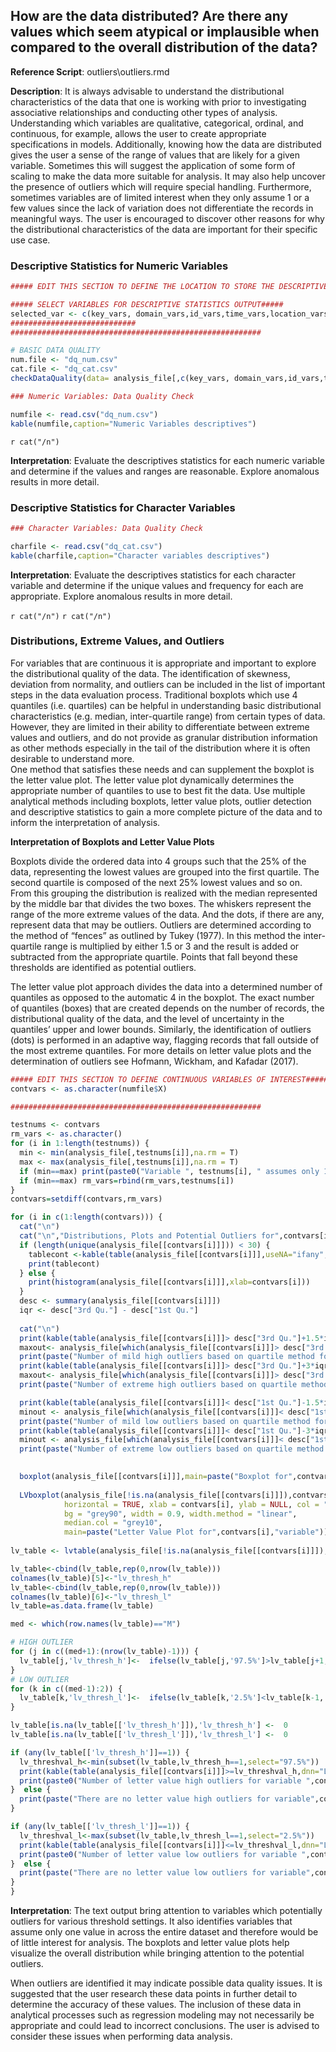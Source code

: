 
## How are the data distributed?  Are there any values which seem atypical or implausible when compared to the overall distribution of the data?

**Reference Script**: outliers\\outliers.rmd

**Description**: It is always advisable to understand the distributional characteristics of the data that one is working with prior to investigating associative relationships and conducting other types of analysis.  Understanding which variables are qualitative, categorical, ordinal, and continuous, for example, allows the user to create appropriate specifications in models.  Additionally, knowing how the data are distributed gives the user a sense of the range of values that are likely for a given variable.  Sometimes this will suggest the application of some form of scaling to make the data more suitable for analysis.  It may also help uncover the presence of outliers which will require special handling.  Furthermore, sometimes variables are of limited interest when they only assume 1 or a few values since the lack of variation does not differentiate the records in meaningful ways.  The user is encouraged to discover other reasons for why the distributional characteristics of the data are important for their specific use case.

### Descriptive Statistics for Numeric Variables


```r

##### EDIT THIS SECTION TO DEFINE THE LOCATION TO STORE THE DESCRIPTIVE STATISTICS AND TO SELECT THE APPROPRIATE DATA FOR ANALYSIS#####

##### SELECT VARIABLES FOR DESCRIPTIVE STATISTICS OUTPUT#####
selected_var <- c(key_vars, domain_vars,id_vars,time_vars,location_vars)
############################
########################################################

# BASIC DATA QUALITY
num.file <- "dq_num.csv"
cat.file <- "dq_cat.csv"
checkDataQuality(data= analysis_file[,c(key_vars, domain_vars,id_vars,time_vars,location_vars)], out.file.num= num.file, out.file.cat= cat.file)

### Numeric Variables: Data Quality Check

numfile <- read.csv("dq_num.csv")
kable(numfile,caption="Numeric Variables descriptives")

```

`r cat("/n")`

**Interpretation**: Evaluate the descriptives statistics for each numeric variable and determine if the values and ranges are reasonable. Explore anomalous results in more detail.

### Descriptive Statistics for Character Variables


```r

### Character Variables: Data Quality Check

charfile <- read.csv("dq_cat.csv")
kable(charfile,caption="Character variables descriptives")

```

 
**Interpretation**: Evaluate the descriptives statistics for each character variable and determine if the unique values and frequency for each are appropriate. Explore anomalous results in more detail.

`r cat("/n")`
`r cat("/n")`

### Distributions, Extreme Values, and Outliers

For variables that are continuous it is appropriate and important to explore the distributional quality of the data.  The identification of skewness, deviation from normality, and outliers can be included in the list of important steps in the data evaluation process.  Traditional boxplots which use 4 quantiles (i.e. quartiles) can be helpful in understanding basic distributional characteristics (e.g. median, inter-quartile range) from certain types of data.  However, they are limited in their ability to differentiate between extreme values and outliers, and do not provide as granular distribution information as other methods especially in the tail of the distribution where it is often desirable to understand more.  
One method that satisfies these needs and can supplement the boxplot is the letter value plot.  The letter value plot dynamically determines the appropriate number of quantiles to use to best fit the data.  Use multiple analytical methods including boxplots, letter value plots, outlier detection and descriptive statistics to gain a more complete picture of the data and to inform the interpretation of analysis.

**Interpretation of Boxplots and Letter Value Plots**

Boxplots divide the ordered data into 4 groups such that the 25% of the data, representing the lowest values are grouped into the first quartile.  The second quartile is composed of the next 25% lowest values and so on.  From this grouping the distribution is realized with the median represented by the middle bar that divides the two boxes.  The whiskers represent the range of the more extreme values of the data.  And the dots, if there are any, represent data that may be outliers.  Outliers are determined according to the method of "fences" as outlined by Tukey (1977).  In this method the inter-quartile range is multiplied by either 1.5 or 3 and the result is added or subtracted from the appropriate quartile.  Points that fall beyond these thresholds are identified as potential outliers.

The letter value plot approach divides the data into a determined number of quantiles as opposed to the automatic 4 in the boxplot.  The exact number of quantiles (boxes) that are created depends on the number of records, the distributional quality of the data, and the level of uncertainty in the quantiles' upper and lower bounds.  Similarly, the identification of outliers (dots) is performed in an adaptive way, flagging records that fall outside of the most extreme quantiles. For more details on letter value plots and the determination of outliers see Hofmann, Wickham, and Kafadar (2017).


```r

##### EDIT THIS SECTION TO DEFINE CONTINUOUS VARIABLES OF INTEREST#####
contvars <- as.character(numfile$X)

########################################################

testnums <- contvars
rm_vars <- as.character()
for (i in 1:length(testnums)) {
  min <- min(analysis_file[,testnums[i]],na.rm = T)
  max <- max(analysis_file[,testnums[i]],na.rm = T)
  if (min==max) print(paste0("Variable ", testnums[i], " assumes only 1 value across the entire dataset. That value is ",min,". Plots and outlier status will be suppressed."))
  if (min==max) rm_vars=rbind(rm_vars,testnums[i])
}
contvars=setdiff(contvars,rm_vars)

for (i in c(1:length(contvars))) {
  cat("\n")
  cat("\n","Distributions, Plots and Potential Outliers for",contvars[i])
  if (length(unique(analysis_file[[contvars[i]]])) < 30) {
    tablecont <-kable(table(analysis_file[[contvars[i]]],useNA="ifany",dnn=c(contvars[i])))
    print(tablecont)
  } else {
    print(histogram(analysis_file[[contvars[i]]],xlab=contvars[i]))
  }
  desc <- summary(analysis_file[[contvars[i]]])
  iqr <- desc["3rd Qu."] - desc["1st Qu."]
  
  cat("\n")
  print(kable(table(analysis_file[[contvars[i]]]> desc["3rd Qu."]+1.5*iqr,dnn="Mild High Outlier")))
  maxout<- analysis_file[which(analysis_file[[contvars[i]]]> desc["3rd Qu."]+1.5*iqr),]
  print(paste("Number of mild high outliers based on quartile method for variable",contvars[i],"is",nrow(maxout)))
  print(kable(table(analysis_file[[contvars[i]]]> desc["3rd Qu."]+3*iqr,dnn="Extreme High Outlier")))
  maxout<- analysis_file[which(analysis_file[[contvars[i]]]> desc["3rd Qu."]+3*iqr),]  
  print(paste("Number of extreme high outliers based on quartile method for variable",contvars[i],"is",nrow(maxout)))

  print(kable(table(analysis_file[[contvars[i]]]< desc["1st Qu."]-1.5*iqr,dnn="Mild Low Outlier")))
  minout <- analysis_file[which(analysis_file[[contvars[i]]]< desc["1st Qu."]-1.5*iqr),]
  print(paste("Number of mild low outliers based on quartile method for variable",contvars[i],"is",nrow(minout)))
  print(kable(table(analysis_file[[contvars[i]]]< desc["1st Qu."]-3*iqr,dnn="Extreme Low Outlier")))
  minout <- analysis_file[which(analysis_file[[contvars[i]]]< desc["1st Qu."]-3*iqr),]
  print(paste("Number of extreme low outliers based on quartile method for variable",contvars[i],"is",nrow(minout)))

  
  boxplot(analysis_file[[contvars[i]]],main=paste("Boxplot for",contvars[i],"variable"))
  
  LVboxplot(analysis_file[!is.na(analysis_file[[contvars[i]]]),contvars[i]], alpha = 0.95, k = NULL, perc = NULL,
            horizontal = TRUE, xlab = contvars[i], ylab = NULL, col = "grey30",
            bg = "grey90", width = 0.9, width.method = "linear",
            median.col = "grey10",
            main=paste("Letter Value Plot for",contvars[i],"variable"))
  
lv_table <- lvtable(analysis_file[!is.na(analysis_file[[contvars[i]]]),contvars[i]],k=determineDepth(nrow(analysis_file[!is.na(analysis_file[[contvars[i]]]),]),alpha=.05),alpha=.95)

lv_table<-cbind(lv_table,rep(0,nrow(lv_table)))
colnames(lv_table)[5]<-"lv_thresh_h"
lv_table<-cbind(lv_table,rep(0,nrow(lv_table)))
colnames(lv_table)[6]<-"lv_thresh_l"
lv_table=as.data.frame(lv_table)

med <- which(row.names(lv_table)=="M")

# HIGH OUTLIER
for (j in c((med+1):(nrow(lv_table)-1))) {
  lv_table[j,'lv_thresh_h']<-  ifelse(lv_table[j,'97.5%']>lv_table[j+1,'2.5%'] ,1,0)
}
# LOW OUTLIER
for (k in c((med-1):2)) {
  lv_table[k,'lv_thresh_l']<-  ifelse(lv_table[k,'2.5%']<lv_table[k-1,'97.5%'] ,1,0)
}

lv_table[is.na(lv_table[['lv_thresh_h']]),'lv_thresh_h'] <-  0
lv_table[is.na(lv_table[['lv_thresh_l']]),'lv_thresh_l'] <-  0

if (any(lv_table[['lv_thresh_h']]==1)) {
  lv_threshval_h<-min(subset(lv_table,lv_thresh_h==1,select="97.5%"))
  print(kable(table(analysis_file[[contvars[i]]]>=lv_threshval_h,dnn="Letter Value High Outliers")))
  print(paste0("Number of letter value high outliers for variable ",contvars[i]," is ",nrow(subset(analysis_file,get(contvars[i])>=lv_threshval_h)),".  Values above ",lv_threshval_h," are considered outliers with this method."))
}  else {
  print(paste("There are no letter value high outliers for variable",contvars[i]))
}

if (any(lv_table[['lv_thresh_l']]==1)) {
  lv_threshval_l<-max(subset(lv_table,lv_thresh_l==1,select="2.5%"))
  print(kable(table(analysis_file[[contvars[i]]]<=lv_threshval_l,dnn="Letter Value Low Outliers")))
  print(paste0("Number of letter value low outliers for variable ",contvars[i]," is ",nrow(subset(analysis_file,get(contvars[i])<=lv_threshval_l)),".  Values below ",lv_threshval_l," are considered outliers with this method."))
}  else {
  print(paste("There are no letter value low outliers for variable",contvars[i]))
}
}

```

**Interpretation**: The text output bring attention to variables which potentially outliers for various threshold settings.  It also identifies variables that assume only one value in across the entire dataset and therefore would be of little interest for analysis.  The boxplots and letter value plots help visualize the overall distribution while bringing attention to the potential outliers.

When outliers are identified it may indicate possible data quality issues.  It is suggested that the user research these data points in further detail to determine the accuracy of these values.  The inclusion of these data in analytical processes such as regression modeling may not necessarily be appropriate and could lead to incorrect conclusions.  The user is advised to consider these issues when performing data analysis.
